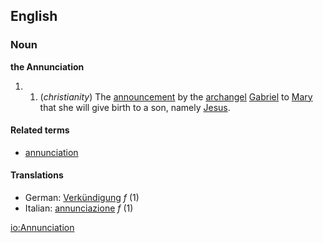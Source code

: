 ==English==
===Noun===
'''the Annunciation'''
## (''christianity'') The [[announcement]] by the [[archangel]] [[Gabriel]] to [[Mary]] that she will give birth to a son, namely [[Jesus]]. 
====Related terms====
*[[annunciation]]
====Translations====
*German: [[Verkündigung]] ''f'' (1)
*Italian: [[annunciazione]] ''f'' (1)
[[io:Annunciation]]